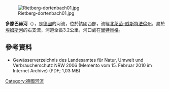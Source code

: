 {{Onesource|time=2020-07-17T13:40:53+00:00}}
{{Coord|51|48|42.57|N|8|25|13.86|E|display=title}}
[[Image:Rietberg-dortenbach01.jpg|right]]

'''多滕巴赫河'''（{{lang-de|Dortenbach}}），是[[德國|德國]]的河流，位於該國西部，流經[[北萊茵-威斯特法倫州|北萊茵-威斯特法倫州]]，屬於[[埃姆斯河|埃姆斯河]]的右支流，河道全長3.2公里，河口處在[[里特貝格|里特貝格]]。

==參考資料==
* Gewässerverzeichnis des Landesamtes für Natur, Umwelt und Verbraucherschutz NRW 2006 (Memento vom 15. Februar 2010 im Internet Archive) (PDF; 1,03 MB)

{{Germany-geo-stub}}
[[Category:德國河流|Category:德國河流]]